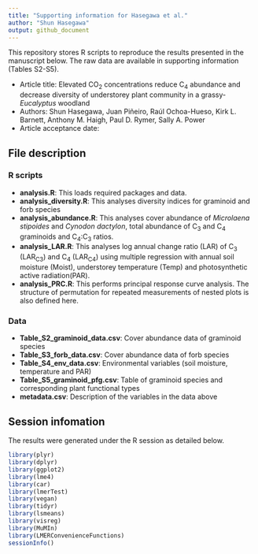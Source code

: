 ```yaml
---
title: "Supporting information for Hasegawa et al."
author: "Shun Hasegawa"
output: github_document
---
```


This repository stores R scripts to reproduce the results presented in the manuscript below. The raw data are available in supporting information (Tables S2-S5).

* Article title: Elevated CO~2~ concentrations reduce C~4~ abundance and decrease diversity of understorey plant community in a grassy-*Eucalyptus* woodland
* Authors: Shun Hasegawa, Juan Piñeiro, Raúl Ochoa-Hueso, Kirk L. Barnett, Anthony M. Haigh, Paul D. Rymer, Sally A. Power
* Article acceptance date:

## File description

### R scripts
* **analysis.R**: This loads required packages and data.
* **analysis_diversity.R**: This analyses diversity indices for graminoid and forb species
* **analysis_abundance.R**: This analyses cover abundance of *Microlaena stipoides* and *Cynodon dactylon*, total abundance of C~3~ and C~4~ graminoids and C~4~:C~3~ ratios.
* **analysis_LAR.R**: This analyses log annual change ratio (LAR) of C~3~ (LAR~C3~) and C~4~ (LAR~C4~) using multiple regression with annual soil moisture (Moist), understorey temperature (Temp) and photosynthetic active radiation(PAR).
* **analysis_PRC.R**: This performs principal response curve analysis. The structure of permutation for repeated measurements of nested plots is also defined here.

### Data
* **Table_S2_graminoid_data.csv**: Cover abundance data of graminoid species
* **Table_S3_forb_data.csv**: Cover abundance data of forb species
* **Table_S4_env_data.csv**: Environmental variables (soil moisture, temperature and PAR)
* **Table_S5_graminoid_pfg.csv**: Table of graminoid species and corresponding plant functional types
* **metadata.csv**: Description of the variables in the data above

## Session infomation
The results were generated under the R session as detailed below. 

```r
library(plyr)
library(dplyr)
library(ggplot2)
library(lme4)
library(car)
library(lmerTest)
library(vegan)
library(tidyr)
library(lsmeans)
library(visreg)
library(MuMIn)
library(LMERConvenienceFunctions)
sessionInfo()
```

